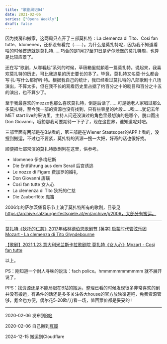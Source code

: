```yaml
---
title: "歌剧周记04"
date: 2021-02-06
series: ["Opera Weekly"]
draft: false
---
```


因为找房和搬家，这两周只点开了三部莫扎特：La clemenza di Tito、Così fan tutte、Idomeneo，还都没有看完（……）。为什么是莫扎特呢，因为我不知道看啥的时候首选就是莫扎特……巧合的是1月27至31日是萨尔茨堡的莫扎特周，也算是比较应景了。

还在写“歌剧，从哪看起”系列的时候，草稿箱里就躺着一篇莫扎特。说起来，我喜欢莫扎特的历史，可比我追星的历史要长的多了。毕竟，莫扎特又名莫·什么都会写·扎·写什么都好听·特。根据我自己的统计，我已经看过莫扎特的八部歌剧十八场演出，不算太多，但在我不长的观看历史里占据了约百分之十的剧目和百分之十五的演出，也不算少了。

至于我最喜欢的mezzo也那么喜欢莫扎特，倒是后话了……可是她老人家唱过那么多莫扎特，至今我一部的资源也没有找到，只有些零星的片段……唉……犹记去年MET start live的采访里，主持人问还没演过的角色里最想演的是哪个，脱口而出Don Giovanni，哦豁那我可要期待一下子了，现在这世界，谁知道呢对吧。

三部里面有两部是在B站看的，第三部是在Wiener Staatsoper的APP上看的，没搜到搬运，不过也不要紧，莫扎特的资源一搜一大把，好奇的话也很好找。

顺便把七部常演的莫扎特歌剧列在这里，供参考。

- Idomeneo 伊多梅纽斯
- Die Entführung aus dem Serail 后宫诱逃
- Le nozze di Figaro 费加罗的婚礼
- Don Giovanni 唐璜
- Così fan tutte 女人心
- La clemenza di Tito 狄托的仁慈
- Die Zauberflöte 魔笛

2006年的萨尔茨堡音乐节上演了莫扎特所有的歌剧，目录见 https://archive.salzburgerfestspiele.at/en/archive/j/2006，大部分有搬运。

---

[莫扎特《狄托的仁慈》2017年格林德伯恩歌剧节 [英字] 启蒙时代管弦乐团 Mozart - La clemenza di Tito Glyndebourne](https://www.bilibili.com/video/BV1Sb411n7Y1)

[【歌剧】2021.1.23 意大利米兰斯卡拉歌剧院 莫扎特《女人心》Mozart - Così fan tutte](https://www.bilibili.com/video/BV12r4y1N7K7)

以上。

PS：刚知道一个耐人寻味的说法：fach police。hmmmmmmmmmmm 就不展开说了。

PPS：找资源还是不能局限在B站的搬运，整理已看的时候发现很多非常喜欢的剧并没有搬运，有条件的话还是多多关注各大house的官方放映渠道吧，免费资源管够，氪金也方便，偶尔花5-20欧/刀看一场，值回票价都是妥妥的！

---

2020-02-06 发布到[B站](https://www.bilibili.com/opus/488704855240446069)

2020-02-06 自己搬到[豆瓣](https://www.douban.com/note/793918215)

2024-12-15 搬运到Cloudflare

